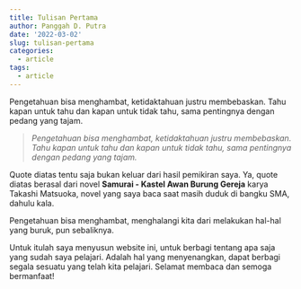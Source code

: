 ```yaml
---
title: Tulisan Pertama
author: Panggah D. Putra
date: '2022-03-02'
slug: tulisan-pertama
categories:
  - article
tags:
  - article
---
```

Pengetahuan bisa menghambat, ketidaktahuan justru membebaskan. Tahu kapan untuk tahu dan kapan untuk tidak tahu, sama pentingnya dengan pedang yang tajam.
<!--more-->

> *Pengetahuan bisa menghambat, ketidaktahuan justru membebaskan. Tahu kapan untuk tahu dan kapan untuk tidak tahu, sama pentingnya dengan pedang yang tajam.*

Quote diatas tentu saja bukan keluar dari hasil pemikiran saya. Ya, quote diatas berasal dari novel **Samurai - Kastel Awan Burung Gereja** karya Takashi Matsuoka, novel yang saya baca saat masih duduk di bangku SMA, dahulu kala.

Pengetahuan bisa menghambat, menghalangi kita dari melakukan hal-hal yang buruk, pun sebaliknya.

Untuk itulah saya menyusun website ini, untuk berbagi tentang apa saja yang sudah saya pelajari. Adalah hal yang menyenangkan, dapat berbagi segala sesuatu yang telah kita pelajari. Selamat membaca dan semoga bermanfaat!
